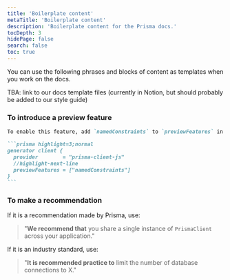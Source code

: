 ```yaml
---
title: 'Boilerplate content'
metaTitle: 'Boilerplate content'
description: 'Boilerplate content for the Prisma docs.'
tocDepth: 3
hidePage: false
search: false
toc: true
---
```


<TopBlock title={frontMatter.title}>

You can use the following phrases and blocks of content as templates when you work on the docs.

TBA: link to our docs template files (currently in Notion, but should probably be added to our style guide)

</TopBlock>

### To introduce a preview feature

````md
To enable this feature, add `namedConstraints` to `previewFeatures` in your schema:

```prisma highlight=3;normal
generator client {
  provider        = "prisma-client-js"
  //highlight-next-line
  previewFeatures = ["namedConstraints"]
}
```
````

### To make a recommendation

If it is a recommendation made by Prisma, use:

> "**We recommend that** you share a single instance of `PrismaClient` across your application."

If it is an industry standard, use:

> "**It is recommended practice to** limit the number of database connections to X."
